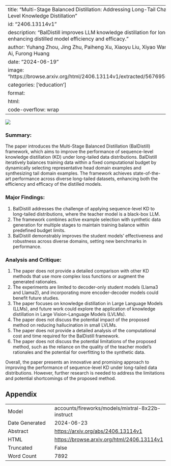 
---
title: "Multi-Stage Balanced Distillation: Addressing Long-Tail Challenges in Sequence-Level Knowledge Distillation"
id: "2406.13114v1"
description: "BalDistill improves LLM knowledge distillation for long-tailed data, enhancing distilled model efficiency and efficacy."
author: Yuhang Zhou, Jing Zhu, Paiheng Xu, Xiaoyu Liu, Xiyao Wang, Danai Koutra, Wei Ai, Furong Huang
date: "2024-06-19"
image: "https://browse.arxiv.org/html/2406.13114v1/extracted/5676955/figures/pipeline.png"
categories: ['education']
format:
  html:
    code-overflow: wrap
---

![](https://browse.arxiv.org/html/2406.13114v1/extracted/5676955/figures/pipeline.png)

### Summary:

The paper introduces the Multi-Stage Balanced Distillation (BalDistill) framework, which aims to improve the performance of sequence-level knowledge distillation (KD) under long-tailed data distributions. BalDistill iteratively balances training data within a fixed computational budget by dynamically selecting representative head domain examples and synthesizing tail domain examples. The framework achieves state-of-the-art performance across diverse long-tailed datasets, enhancing both the efficiency and efficacy of the distilled models.

### Major Findings:

1. BalDistill addresses the challenge of applying sequence-level KD to long-tailed distributions, where the teacher model is a black-box LLM.
2. The framework combines active example selection with synthetic data generation for multiple stages to maintain training balance within predefined budget limits.
3. BalDistill demonstrably improves the student models' effectiveness and robustness across diverse domains, setting new benchmarks in performance.

### Analysis and Critique:

1. The paper does not provide a detailed comparison with other KD methods that use more complex loss functions or augment the generated rationales.
2. The experiments are limited to decoder-only student models (Llama3 and Llama2), and incorporating more encoder-decoder models could benefit future studies.
3. The paper focuses on knowledge distillation in Large Language Models (LLMs), and future work could explore the application of knowledge distillation in Large Vision-Language Models (LVLMs).
4. The paper does not discuss the potential impact of the proposed method on reducing hallucination in small LVLMs.
5. The paper does not provide a detailed analysis of the computational cost and time required for the BalDistill framework.
6. The paper does not discuss the potential limitations of the proposed method, such as the reliance on the quality of the teacher model's rationales and the potential for overfitting to the synthetic data.

Overall, the paper presents an innovative and promising approach to improving the performance of sequence-level KD under long-tailed data distributions. However, further research is needed to address the limitations and potential shortcomings of the proposed method.

## Appendix

|          |          |
|----------|----------|
| Model     | accounts/fireworks/models/mixtral-8x22b-instruct       |
| Date Generated     | 2024-06-23       |
| Abstract | [https://arxiv.org/abs/2406.13114v1](https://arxiv.org/abs/2406.13114v1)        |
| HTML     | [https://browse.arxiv.org/html/2406.13114v1](https://browse.arxiv.org/html/2406.13114v1)       |
| Truncated       | False       |
| Word Count       | 7892       |